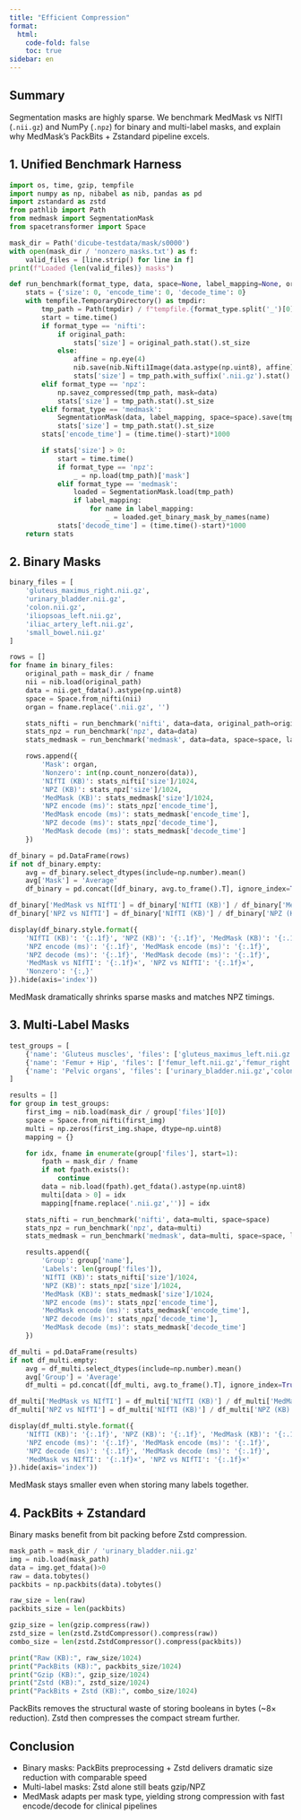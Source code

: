 ```yaml
---
title: "Efficient Compression"
format:
  html:
    code-fold: false
    toc: true
sidebar: en
---
```


## Summary

Segmentation masks are highly sparse. We benchmark MedMask vs NIfTI (`.nii.gz`) and NumPy (`.npz`) for binary and multi-label masks, and explain why MedMask’s PackBits + Zstandard pipeline excels.

## 1. Unified Benchmark Harness

```python
import os, time, gzip, tempfile
import numpy as np, nibabel as nib, pandas as pd
import zstandard as zstd
from pathlib import Path
from medmask import SegmentationMask
from spacetransformer import Space

mask_dir = Path('dicube-testdata/mask/s0000')
with open(mask_dir / 'nonzero_masks.txt') as f:
    valid_files = [line.strip() for line in f]
print(f"Loaded {len(valid_files)} masks")

def run_benchmark(format_type, data, space=None, label_mapping=None, original_path=None):
    stats = {'size': 0, 'encode_time': 0, 'decode_time': 0}
    with tempfile.TemporaryDirectory() as tmpdir:
        tmp_path = Path(tmpdir) / f"tempfile.{format_type.split('_')[0]}"
        start = time.time()
        if format_type == 'nifti':
            if original_path:
                stats['size'] = original_path.stat().st_size
            else:
                affine = np.eye(4)
                nib.save(nib.Nifti1Image(data.astype(np.uint8), affine), tmp_path.with_suffix('.nii.gz'))
                stats['size'] = tmp_path.with_suffix('.nii.gz').stat().st_size
        elif format_type == 'npz':
            np.savez_compressed(tmp_path, mask=data)
            stats['size'] = tmp_path.stat().st_size
        elif format_type == 'medmask':
            SegmentationMask(data, label_mapping, space=space).save(tmp_path)
            stats['size'] = tmp_path.stat().st_size
        stats['encode_time'] = (time.time()-start)*1000

        if stats['size'] > 0:
            start = time.time()
            if format_type == 'npz':
                _ = np.load(tmp_path)['mask']
            elif format_type == 'medmask':
                loaded = SegmentationMask.load(tmp_path)
                if label_mapping:
                    for name in label_mapping:
                        _ = loaded.get_binary_mask_by_names(name)
            stats['decode_time'] = (time.time()-start)*1000
    return stats
```

## 2. Binary Masks

```python
binary_files = [
    'gluteus_maximus_right.nii.gz',
    'urinary_bladder.nii.gz',
    'colon.nii.gz',
    'iliopsoas_left.nii.gz',
    'iliac_artery_left.nii.gz',
    'small_bowel.nii.gz'
]

rows = []
for fname in binary_files:
    original_path = mask_dir / fname
    nii = nib.load(original_path)
    data = nii.get_fdata().astype(np.uint8)
    space = Space.from_nifti(nii)
    organ = fname.replace('.nii.gz', '')

    stats_nifti = run_benchmark('nifti', data=data, original_path=original_path)
    stats_npz = run_benchmark('npz', data=data)
    stats_medmask = run_benchmark('medmask', data=data, space=space, label_mapping={organ:1})

    rows.append({
        'Mask': organ,
        'Nonzero': int(np.count_nonzero(data)),
        'NIfTI (KB)': stats_nifti['size']/1024,
        'NPZ (KB)': stats_npz['size']/1024,
        'MedMask (KB)': stats_medmask['size']/1024,
        'NPZ encode (ms)': stats_npz['encode_time'],
        'MedMask encode (ms)': stats_medmask['encode_time'],
        'NPZ decode (ms)': stats_npz['decode_time'],
        'MedMask decode (ms)': stats_medmask['decode_time']
    })

df_binary = pd.DataFrame(rows)
if not df_binary.empty:
    avg = df_binary.select_dtypes(include=np.number).mean()
    avg['Mask'] = 'Average'
    df_binary = pd.concat([df_binary, avg.to_frame().T], ignore_index=True)

df_binary['MedMask vs NIfTI'] = df_binary['NIfTI (KB)'] / df_binary['MedMask (KB)']
df_binary['NPZ vs NIfTI'] = df_binary['NIfTI (KB)'] / df_binary['NPZ (KB)']

display(df_binary.style.format({
    'NIfTI (KB)': '{:.1f}', 'NPZ (KB)': '{:.1f}', 'MedMask (KB)': '{:.1f}',
    'NPZ encode (ms)': '{:.1f}', 'MedMask encode (ms)': '{:.1f}',
    'NPZ decode (ms)': '{:.1f}', 'MedMask decode (ms)': '{:.1f}',
    'MedMask vs NIfTI': '{:.1f}×', 'NPZ vs NIfTI': '{:.1f}×',
    'Nonzero': '{:,}'
}).hide(axis='index'))
```

MedMask dramatically shrinks sparse masks and matches NPZ timings.

## 3. Multi-Label Masks

```python
test_groups = [
    {'name': 'Gluteus muscles', 'files': ['gluteus_maximus_left.nii.gz','gluteus_maximus_right.nii.gz','gluteus_medius_left.nii.gz','gluteus_medius_right.nii.gz']},
    {'name': 'Femur + Hip', 'files': ['femur_left.nii.gz','femur_right.nii.gz','hip_left.nii.gz','hip_right.nii.gz']},
    {'name': 'Pelvic organs', 'files': ['urinary_bladder.nii.gz','colon.nii.gz','small_bowel.nii.gz']}
]

results = []
for group in test_groups:
    first_img = nib.load(mask_dir / group['files'][0])
    space = Space.from_nifti(first_img)
    multi = np.zeros(first_img.shape, dtype=np.uint8)
    mapping = {}

    for idx, fname in enumerate(group['files'], start=1):
        fpath = mask_dir / fname
        if not fpath.exists():
            continue
        data = nib.load(fpath).get_fdata().astype(np.uint8)
        multi[data > 0] = idx
        mapping[fname.replace('.nii.gz','')] = idx

    stats_nifti = run_benchmark('nifti', data=multi, space=space)
    stats_npz = run_benchmark('npz', data=multi)
    stats_medmask = run_benchmark('medmask', data=multi, space=space, label_mapping=mapping)

    results.append({
        'Group': group['name'],
        'Labels': len(group['files']),
        'NIfTI (KB)': stats_nifti['size']/1024,
        'NPZ (KB)': stats_npz['size']/1024,
        'MedMask (KB)': stats_medmask['size']/1024,
        'NPZ encode (ms)': stats_npz['encode_time'],
        'MedMask encode (ms)': stats_medmask['encode_time'],
        'NPZ decode (ms)': stats_npz['decode_time'],
        'MedMask decode (ms)': stats_medmask['decode_time']
    })

df_multi = pd.DataFrame(results)
if not df_multi.empty:
    avg = df_multi.select_dtypes(include=np.number).mean()
    avg['Group'] = 'Average'
    df_multi = pd.concat([df_multi, avg.to_frame().T], ignore_index=True)

df_multi['MedMask vs NIfTI'] = df_multi['NIfTI (KB)'] / df_multi['MedMask (KB)']
df_multi['NPZ vs NIfTI'] = df_multi['NIfTI (KB)'] / df_multi['NPZ (KB)']

display(df_multi.style.format({
    'NIfTI (KB)': '{:.1f}', 'NPZ (KB)': '{:.1f}', 'MedMask (KB)': '{:.1f}',
    'NPZ encode (ms)': '{:.1f}', 'MedMask encode (ms)': '{:.1f}',
    'NPZ decode (ms)': '{:.1f}', 'MedMask decode (ms)': '{:.1f}',
    'MedMask vs NIfTI': '{:.1f}×', 'NPZ vs NIfTI': '{:.1f}×'
}).hide(axis='index'))
```

MedMask stays smaller even when storing many labels together.

## 4. PackBits + Zstandard

Binary masks benefit from bit packing before Zstd compression.

```python
mask_path = mask_dir / 'urinary_bladder.nii.gz'
img = nib.load(mask_path)
data = img.get_fdata()>0
raw = data.tobytes()
packbits = np.packbits(data).tobytes()

raw_size = len(raw)
packbits_size = len(packbits)

gzip_size = len(gzip.compress(raw))
zstd_size = len(zstd.ZstdCompressor().compress(raw))
combo_size = len(zstd.ZstdCompressor().compress(packbits))

print("Raw (KB):", raw_size/1024)
print("PackBits (KB):", packbits_size/1024)
print("Gzip (KB):", gzip_size/1024)
print("Zstd (KB):", zstd_size/1024)
print("PackBits + Zstd (KB):", combo_size/1024)
```

PackBits removes the structural waste of storing booleans in bytes (~8× reduction). Zstd then compresses the compact stream further.

## Conclusion

- Binary masks: PackBits preprocessing + Zstd delivers dramatic size reduction with comparable speed
- Multi-label masks: Zstd alone still beats gzip/NPZ
- MedMask adapts per mask type, yielding strong compression with fast encode/decode for clinical pipelines
